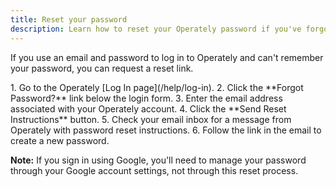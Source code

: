 ```yaml
---
title: Reset your password
description: Learn how to reset your Operately password if you've forgotten it and log in with email/password.
---
```



If you use an email and password to log in to Operately and can't remember your password, you can request a reset link.

<Steps>
1. Go to the Operately [Log In page](/help/log-in).
2. Click the **Forgot Password?** link below the login form.
3. Enter the email address associated with your Operately account.
4. Click the **Send Reset Instructions** button.
5. Check your email inbox for a message from Operately with password reset instructions.
6. Follow the link in the email to create a new password.
</Steps>

**Note:** If you sign in using Google, you'll need to manage your password through your Google account settings, not through this reset process.
